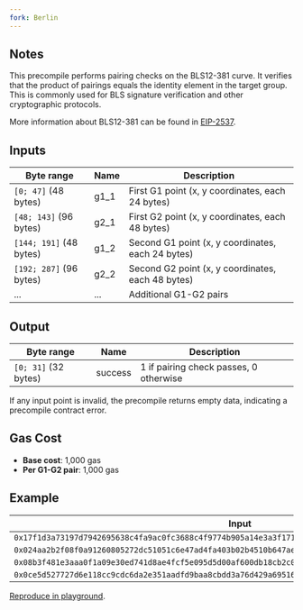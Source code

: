 ```yaml
---
fork: Berlin
---
```


## Notes

This precompile performs pairing checks on the BLS12-381 curve. It verifies that the product of pairings equals the identity element in the target group. This is commonly used for BLS signature verification and other cryptographic protocols.

More information about BLS12-381 can be found in [EIP-2537](https://eips.ethereum.org/EIPS/eip-2537).

## Inputs

| Byte range | Name | Description |
|------------|------|-------------|
| `[0; 47]` (48 bytes) | g1_1 | First G1 point (x, y coordinates, each 24 bytes) |
| `[48; 143]` (96 bytes) | g2_1 | First G2 point (x, y coordinates, each 48 bytes) |
| `[144; 191]` (48 bytes) | g1_2 | Second G1 point (x, y coordinates, each 24 bytes) |
| `[192; 287]` (96 bytes) | g2_2 | Second G2 point (x, y coordinates, each 48 bytes) |
| ... | ... | Additional G1-G2 pairs |

## Output

| Byte range | Name | Description |
|------------|------|-------------|
| `[0; 31]` (32 bytes) | success | 1 if pairing check passes, 0 otherwise |

If any input point is invalid, the precompile returns empty data, indicating a precompile contract error.

## Gas Cost

- **Base cost**: 1,000 gas
- **Per G1-G2 pair**: 1,000 gas

## Example

| Input | Output |
|-------|--------|
| `0x17f1d3a73197d7942695638c4fa9ac0fc3688c4f9774b905a14e3a3f171bac586c55e83ff97a1aeffb3af00adb22c6bb` | `0x0000000000000000000000000000000000000000000000000000000000000001` |
| `0x024aa2b2f08f0a91260805272dc51051c6e47ad4fa403b02b4510b647ae3d1770bac0326a805bbefd48056c8c121bdb8` | |
| `0x08b3f481e3aaa0f1a09e30ed741d8ae4fcf5e095d5d00af600db18cb2c04b3edd03cc744a2888ae40caa232946c5e7e1` | |
| `0x0ce5d527727d6e118cc9cdc6da2e351aadfd9baa8cbdd3a76d429a695160d12c923ac9cc3baca289e193548608b82801` | |

[Reproduce in playground](/playground?unit=Wei&codeType=Mnemonic&code='jFirsNplace_parameters%20in%20memoryZ17f1d3a73197d7942695638c4fa9ac0fc3688c4f9774b905a14e3a3f171bac586c55e83ff97a1aeffb3af00adb22c6bbwg1_1Y~Y~024aa2b2f08f0a91260805272dc51051c6e47ad4fa403b02b4510b647ae3d1770bac0326a805bbefd48056c8c121bdb8wg2_1Y~Y~08b3f481e3aaa0f1a09e30ed741d8ae4fcf5e095d5d00af600db18cb2c04b3edd03cc744a2888ae40caa232946c5e7e1wg1_2Y~Y~0ce5d527727d6e118cc9cdc6da2e351aadfd9baa8cbdd3a76d429a695160d12c923ac9cc3baca289e193548608b82801wg2_2Y~YqqjDo_call~144JSizeX288JOffsetX8VSize~VOffset~17waddressW4QFFFFFFFFwgasqSTATICCALLqqjPut_resulNalonKon_stackqPOPX32qMLOAD'~W17%20w%20jq%5Cnj%2F%2F%20_%20thKZW32QY0qMSTOREX~0xWqPUSHV0wargsQ%200xNt%20Ke%20Jwret%01JKNQVWXYZ_jqw~_).

